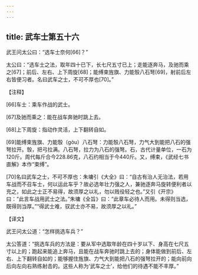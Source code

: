 ```yaml
---
---
---
```

title: 武车士第五十六
---




武王问太公曰：“选车士奈何[66]？”

太公曰：“选车士之法，取年四十已下，长七尺五寸已上；走能逐奔马，及驰而乘之[67]；前后、左右、上下周旋[68]；能缚束旌旗、力能彀八石弩[69]，射前后左右皆便习者。名曰武车之士，不可不厚也[70]。”

【注释】

[66]车士：乘车作战的武士。

[67]及驰而乘之：能在战车奔驰时跳上去。

[68]上下周旋：指动作灵活，上下翻转自如。

[69]能缚束旌旗、力能彀（gòu）八石弩：力能彀八石弩，力气大到能把八石的强弩拉开。彀，把弓拉满。八石弩，拉力为八石的强弩。石，古代计量单位，一石为120斤。周代每斤合今228.86克，八石约相当于今440斤。又，缚束，《武经七书直解》本作“束缚”。

[70]名曰武车之士，不可不厚也：朱墉引《大全》曰：“自古有治人无治法，若用车战而不召车士，何以运此车乎？故必选年壮力强之人，兼驰逐奔马旋转便利者以充之，如此之士正不易得，故须厚之以礼，勿以贱役轻之也。”又引《开宗》曰：“此言车战用武士之法。”朱墉《全旨》曰：“此章车必待人而用。未得则当选，既得则当厚。”“得武士难，驭武士亦不易，故须厚之以礼。”

【译文】

武王问太公道：“怎样挑选车兵？”

太公答道：“挑选车兵的方法是：要从军中选取年龄在四十岁以下、身高在七尺五寸以上的；跑起来能追上奔马，且能在战车奔驰时跳上去的；身体能做到前后、左右、上下翻转自如的；能够握住旌旗、力气大到能把八石的强弩拉开的；能向前向后向左向右熟练射击的。这些人称为‘武车之士’，给他们的待遇不能不丰厚。”
